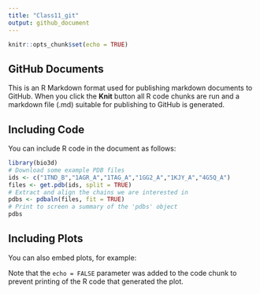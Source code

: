```yaml
---
title: "Class11_git"
output: github_document
---
```


```r
knitr::opts_chunk$set(echo = TRUE)
```

## GitHub Documents

This is an R Markdown format used for publishing markdown documents to GitHub. When you click the **Knit** button all R code chunks are run and a markdown file (.md) suitable for publishing to GitHub is generated.

## Including Code

You can include R code in the document as follows:


```r
library(bio3d)
# Download some example PDB files
ids <- c("1TND_B","1AGR_A","1TAG_A","1GG2_A","1KJY_A","4G5Q_A")
files <- get.pdb(ids, split = TRUE)
# Extract and align the chains we are interested in
pdbs <- pdbaln(files, fit = TRUE)
# Print to screen a summary of the 'pdbs' object
pdbs
```

## Including Plots

You can also embed plots, for example:



Note that the `echo = FALSE` parameter was added to the code chunk to prevent printing of the R code that generated the plot.
